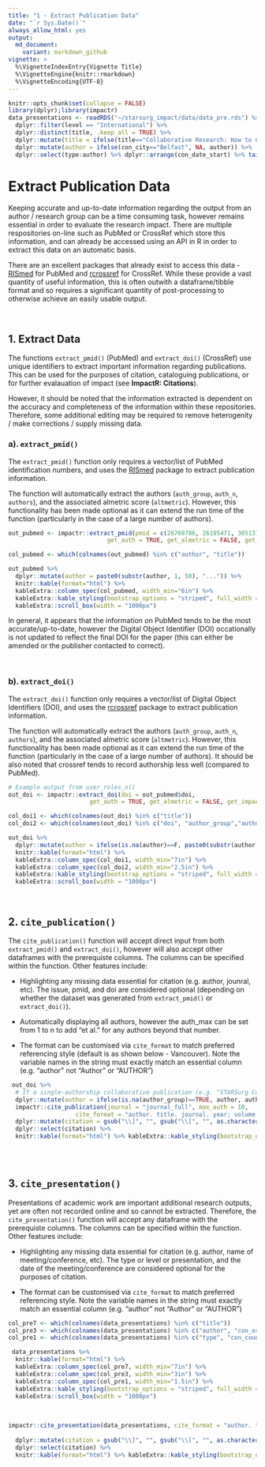```yaml
---
title: "1 - Extract Publication Data"
date: "`r Sys.Date()`"
always_allow_html: yes
output:
  md_document:
    variant: markdown_github
vignette: >
  %\VignetteIndexEntry{Vignette Title}
  %\VignetteEngine{knitr::rmarkdown}
  %\VignetteEncoding{UTF-8}
---
```


```r
knitr::opts_chunk$set(collapse = FALSE)
library(dplyr);library(impactr)
data_presentations <- readRDS("~/starsurg_impact/data/data_pre.rds") %>%
  dplyr::filter(level == "International") %>%
  dplyr::distinct(title, .keep_all = TRUE) %>%
  dplyr::mutate(title = ifelse(title=="Collaborative Research: How to Get Involved", NA, title)) %>%
  dplyr::mutate(author = ifelse(con_city=="Belfast", NA, author)) %>%
  dplyr::select(type:author) %>% dplyr::arrange(con_date_start) %>% tail(5)
```

# **Extract Publication Data**
Keeping accurate and up-to-date information regarding the output from an author / research group can be a time consuming task, however remains essential in order to evaluate the research impact. There are multiple respositories on-line such as PubMed or CrossRef which store this information, and can already be accessed using an API in R in order to extract this data on an automatic basis.

There are an excellent packages that already exist to access this data - [RISmed](https://cran.r-project.org/web/packages/RISmed/RISmed.pdf) for PubMed and [rcrossref](https://github.com/ropensci/rcrossref) for CrossRef. While these provide a vast quantity of useful information, this is often outwith a dataframe/tibble format and so requires a significant quantity of post-processing to otherwise achieve an easily usable output.

&nbsp;

## **1. Extract Data**
The functions `extract_pmid()` (PubMed) and `extract_doi()` (CrossRef) use unique identifiers to extract important information regarding publications. This can be used for the purposes of citation, cataloguing publications, or for further evalauation of impact (see **ImpactR: Citations**). 

However, it should be noted that the information extracted is dependent on the accuracy and completeness of the information within these repositories. Therefore, some additional editing may be required to remove heterogenity / make corrections / supply missing data. 

### **a). `extract_pmid()`**
The `extract_pmid()` function only requires a vector/list of PubMed identification numbers, and uses the [RISmed](https://cran.r-project.org/web/packages/RISmed/RISmed.pdf) package to extract publication information.

The function will automatically extract the authors (`auth_group`, `auth_n`, `authors`), and the associated almetric score (`altmetric`). However, this functionality has been made optional as it can extend the run time of the function (particularly in the case of a large number of authors).

```r
out_pubmed <- impactr::extract_pmid(pmid = c(26769786, 26195471, 30513129),
                            get_auth = TRUE, get_almetric = FALSE, get_impact = FALSE)

```

```r
col_pubmed <- which(colnames(out_pubmed) %in% c("author", "title"))

out_pubmed %>%
  dplyr::mutate(author = paste0(substr(author, 1, 50), "...")) %>%
  knitr::kable(format="html") %>%
  kableExtra::column_spec(col_pubmed, width_min="6in") %>%
  kableExtra::kable_styling(bootstrap_options = "striped", full_width = F) %>%
  kableExtra::scroll_box(width = "1000px")

```

In general, it appears that the information on PubMed tends to be the most accurate/up-to-date, however the Digital Object Identifier (DOI) occationally is not updated to reflect the final DOI for the paper (this can either be amended or the publisher contacted to correct).

&nbsp;

### **b). `extract_doi()`**
The `extract_doi()` function only requires a vector/list of Digital Object Identifiers (DOI), and uses the [rcrossref](https://github.com/ropensci/rcrossref) package to extract publication information.

The function will automatically extract the authors (`auth_group`, `auth_n`, `authors`), and the associated almetric score (`altmetric`). However, this functionality has been made optional as it can extend the run time of the function (particularly in the case of a large number of authors). It should be also noted that crossref tends to record authorship less well (compared to PubMed).


```r
# Example output from user_roles_n()
out_doi <- impactr::extract_doi(doi = out_pubmed$doi,
                       get_auth = TRUE, get_almetric = FALSE, get_impact = FALSE)
```

```r

col_doi1 <- which(colnames(out_doi) %in% c("title"))
col_doi2 <- which(colnames(out_doi) %in% c("doi", "author_group","author"))

out_doi %>%
  dplyr::mutate(author = ifelse(is.na(author)==F, paste0(substr(author, 1, 50), "..."), author)) %>%
  knitr::kable(format="html") %>%
  kableExtra::column_spec(col_doi1, width_min="7in") %>%
  kableExtra::column_spec(col_doi2, width_min="2.5in") %>%
  kableExtra::kable_styling(bootstrap_options = "striped", full_width = F) %>%
  kableExtra::scroll_box(width = "1000px")

```

&nbsp;

## **2. `cite_publication()`**
The `cite_publication()` function will accept direct input from both `extract_pmid()` and `extract_doi()`, however will also accept other dataframes with the prerequiste columns. The columns can be specified within the function. Other features include:

- Highlighting any missing data essential for citation (e.g. author, jounral, etc). The issue, pmid, and doi are considered optional (depending on whether the dataset was generated from `extract_pmid()` or `extract_doi()`).

- Automatically displaying all authors, however the auth_max can be set from 1 to n to add "et al." for any authors beyond that number.

- The format can be customised via `cite_format` to match preferred referencing style (default is as shown below - Vancouver). Note the variable names in the string must exactly match an essential column (e.g. "author" not "Author" or "AUTHOR") 

```r
 out_doi %>%
  # If a single-authorship collaborative publication (e.g. "STARSurg Collaborative") then display that
  dplyr::mutate(author = ifelse(is.na(author_group)==TRUE, author, author_group)) %>%
  impactr::cite_publication(journal = "journal_full", max_auth = 10,
                   cite_format = "author. title. journal. year; volume (issue): pages. PMID: pmid. DOI: doi.") %>%
  dplyr::mutate(citation = gsub("\\]", "", gsub("\\[", "", as.character(citation)))) %>%
  dplyr::select(citation) %>%
  knitr::kable(format="html") %>% kableExtra::kable_styling(bootstrap_options = "striped", full_width = F)
  
```

&nbsp;

## **3. `cite_presentation()`**
Presentations of academic work are important additional research outputs, yet are often not recorded online and so cannot be extracted. Therefore, the `cite_presentation()` function will accept any dataframe with the prerequiste columns. The columns can be specified within the function. Other features include:

- Highlighting any missing data essential for citation (e.g. author, name of meeting/conference, etc). The type or level or presentation, and the date of the meeting/conference are considered optional for the purposes of citation.

- The format can be customised via `cite_format` to match preferred referencing style. Note the variable names in the string must exactly match an essential column (e.g. "author" not "Author" or "AUTHOR") 

```r
col_pre7 <- which(colnames(data_presentations) %in% c("title"))
col_pre3 <- which(colnames(data_presentations) %in% c("author", "con_org", "con_name"))
col_pre1 <- which(colnames(data_presentations) %in% c("type", "con_country"))

 data_presentations %>%
  knitr::kable(format="html") %>%
  kableExtra::column_spec(col_pre7, width_min="7in") %>%
  kableExtra::column_spec(col_pre3, width_min="3in") %>%
  kableExtra::column_spec(col_pre1, width_min="1.5in") %>%
  kableExtra::kable_styling(bootstrap_options = "striped", full_width = F) %>%
  kableExtra::scroll_box(width = "1000px")
```

&nbsp;

```r
impactr::cite_presentation(data_presentations, cite_format = "author. title. con_org con_name, con_date_range, con_city (con_country).") %>%
  
  dplyr::mutate(citation = gsub("\\]", "", gsub("\\[", "", as.character(citation)))) %>%
  dplyr::select(citation) %>%
  knitr::kable(format="html") %>% kableExtra::kable_styling(bootstrap_options = "striped", full_width = F)
```

&nbsp;
